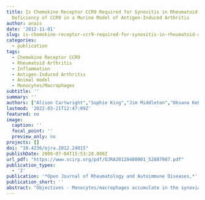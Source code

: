 ```yaml
---
title: Is Chemokine Receptor CCR9 Required for Synovitis in Rheumatoid Arthritis?
  Deficiency of CCR9 in a Murine Model of Antigen-Induced Arthritis
author: anais
date: '2012-11-01'
slug: is-chemokine-receptor-ccr9-required-for-synovitis-in-rheumatoid-arthritis-deficiency-of-ccr9-in-a-murine-model-of-antigen-induced-arthritis
categories:
  - publication
tags:
  - Chemokine Receptor CCR9
  - Rheumatoid Arthritis
  - Inflammation
  - Antigen-Induced Arthritis
  - Animal model
  - Monocytes/Macrophages
subtitle: ''
summary: ''
authors: ["Alison Cartwright","Sophie King","Jim Middleton","Oksana Kehoe"]
lastmod: '2022-03-21T12:47:09Z'
featured: no
image:
  caption: ''
  focal_point: ''
  preview_only: no
projects: []
doi: "10.4236/ojra.2012.24015"
publishDate: 2009-07-04T15:53:28.000Z
url_pdf: "https://www.scirp.org/pdf/OJRA20120400001_52887987.pdf"
publication_types:
  - '2'
publication: '*Open Journal of Rheumatology and Autoimmune Diseases,*'
publication_short: ''
abstract: "Objectives - Monocytes/macrophages accumulate in the synovial membrane in rheumatoid arthritis and play a key role in disease pathogenesis, contributing to inflammation, cartilage destruction and bone erosion. Identification of molecules involved in monocyte/macrophage recruitment in inflammation is crucial for development of therapeutic interventions. Chemokine receptor CCR9 is up-regulated on these cells in peripheral blood and synovium of rheumatoid patients. This study investigated the course of antigen-induced arthritis in CCR9 deficient C57BL/6 mice in comparison to wild type animals to determine whether CCR9 is critical for disease severity and progression. <br> <br> Methods - Methylated bovine serum albumin was used for induction of uni-lateral arthritis by direct injection into the knee joints of preimmunized animals. Arthritis is confined to the injected joint allowing comparison with the normal opposing joint. Clinical severity of arthritis was assessed by measuring swelling in the arthritic joint in comparison to the normal joint. Histological analysis was performed to assess the extent of leukocyte infiltration and cartilage depletion. <br> <br> Results - Levels of swelling were not significantly different between wild type and CCR9 deficient mice. Similarly there was no significant difference in histological severity of arthritis when comparing CCR9-deficient mice to wild type mice. <br> <br> Conclusions - CCR9 was not required for development of synovial inflammation and cartilage destruction in the anti-gen-induced model of arthritis in C57BL/6 mice in this study. This may reflect a true lack of a pathogenic role of CCR9 on monocyte/macrophage function in vivo or it may reflect differences in the current antigen-induced arthritis model when compared to human RA."
---
```

